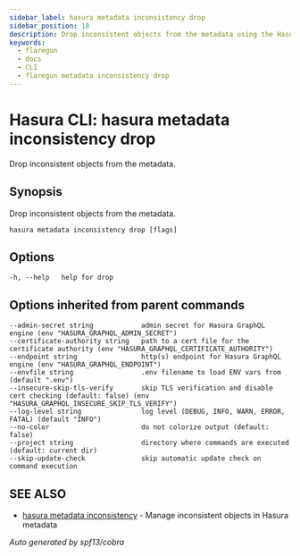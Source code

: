 ```yaml
---
sidebar_label: hasura metadata inconsistency drop
sidebar_position: 18
description: Drop inconsistent objects from the metadata using the Hasura CLI
keywords:
  - flaregun
  - docs
  - CLI
  - flaregun metadata inconsistency drop
---
```


# Hasura CLI: hasura metadata inconsistency drop

Drop inconsistent objects from the metadata.

## Synopsis

Drop inconsistent objects from the metadata.

```
hasura metadata inconsistency drop [flags]
```

## Options

```
-h, --help   help for drop
```

## Options inherited from parent commands

```
--admin-secret string            admin secret for Hasura GraphQL engine (env "HASURA_GRAPHQL_ADMIN_SECRET")
--certificate-authority string   path to a cert file for the certificate authority (env "HASURA_GRAPHQL_CERTIFICATE_AUTHORITY")
--endpoint string                http(s) endpoint for Hasura GraphQL engine (env "HASURA_GRAPHQL_ENDPOINT")
--envfile string                 .env filename to load ENV vars from (default ".env")
--insecure-skip-tls-verify       skip TLS verification and disable cert checking (default: false) (env "HASURA_GRAPHQL_INSECURE_SKIP_TLS_VERIFY")
--log-level string               log level (DEBUG, INFO, WARN, ERROR, FATAL) (default "INFO")
--no-color                       do not colorize output (default: false)
--project string                 directory where commands are executed (default: current dir)
--skip-update-check              skip automatic update check on command execution
```

## SEE ALSO

- [hasura metadata inconsistency](/graphql/core/hasura-cli/hasura_metadata_inconsistency.mdx) - Manage inconsistent objects in Hasura metadata

_Auto generated by spf13/cobra_
